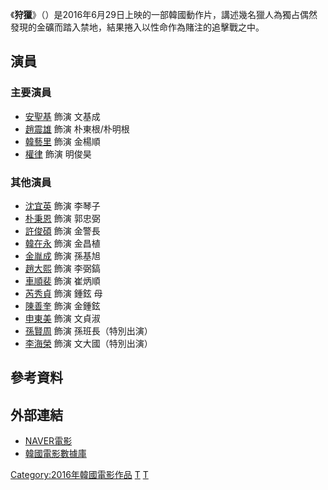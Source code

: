 {{noteTA 
|T=zh:狩獵
|1=zh:狩獵
}}

{{Infobox Film
|片名        = 狩獵
|電影原名    = {{lang|ko|사냥}}
|圖像        = 
|圖像說明    = 
|導演        = [[李宇哲|李宇哲]]
|監製        = 金韓旻
|製片        = 
|編劇        = [[千振宇|千振宇]]
|主演        = {{ubl|[[安聖基|安聖基]]|[[趙震雄|趙震雄]]|[[韓藝里|韓藝里]]|[[權律|權律]]}}
|分級        = 
|副標題      = 
|主題曲      = 
|片頭曲      = 
|片尾曲      = 
|配樂        = 
|攝影        = 
|剪輯        = 
|製片商      = 
|發行商      = Lotte Entertainment 
|上映日期    = {{flagicon|KOR}}2016年6月29日
|發行日期    =
|片長        = 93分鐘
|產地        = {{KOR}}
|語言        = [[韓語|韓語]]
|官方網站    = 
|預算        = 
|票房        = 
|中國大陸片名= 
|香港片名    = 
|新馬片名    = 
|台灣片名    = 獵殺16
|sarft_id    = <!-- 公映許可號碼 -->
|amg_id      = <!-- AMG（All Media Guide）ID -->
|imdb_id     = <!-- IMDB（互聯網電影數據庫）ID -->
}}
《'''狩獵'''》（{{lang-ko|사냥}}）是2016年6月29日上映的一部韓國動作片，講述幾名獵人為獨占偶然發現的金礦而踏入禁地，結果捲入以性命作為賭注的追擊戰之中。

== 演員 ==
=== 主要演員 ===
*[[安聖基|安聖基]] 飾演 文基成
*[[趙震雄|趙震雄]] 飾演 朴東根/朴明根
*[[韓藝里|韓藝里]] 飾演 金楊順
*[[權律|權律]] 飾演 明俊昊
=== 其他演員 ===
*[[沈宜英|沈宜英]] 飾演 李琴子
*[[朴秉恩|朴秉恩]] 飾演 郭忠弼
*[[許俊碩|許俊碩]] 飾演 金警長
*[[韓在永|韓在永]] 飾演 金昌植
*[[金胤成|金胤成]] 飾演 孫基旭
*[[趙大熙|趙大熙]] 飾演 李弼鎬
*[[車順裴|車順裴]] 飾演 崔炳順
*[[芮秀貞|芮秀貞]] 飾演 鍾鉉 母
*[[陳善奎|陳善奎]] 飾演 金鍾鉉
*[[申東美|申東美]] 飾演 文貞淑
*[[孫賢周|孫賢周]] 飾演 孫班長（特別出演）
*[[李海榮|李海榮]] 飾演 文大國（特別出演）

== 參考資料 ==
{{reflist}}

== 外部連結 ==
*[http://movie.naver.com/movie/bi/mi/basic.nhn?code=136899 NAVER電影] {{Wayback|url=http://movie.naver.com/movie/bi/mi/basic.nhn?code=136899 |date=20190921120316 }}{{ko}}
*[http://www.kmdb.or.kr/vod/vod_basic.asp?nation=K&p_dataid=15379&keyword=%EC%82%AC%EB%83%A5 韓國電影數據庫] {{Wayback|url=http://www.kmdb.or.kr/vod/vod_basic.asp?nation=K&p_dataid=15379&keyword=%EC%82%AC%EB%83%A5 |date=20170305063322 }}{{ko}}

[[Category:2016年韓國電影作品|Category:2016年韓國電影作品]]
[[Category:韓語電影|T]]
[[Category:韓國動作片|T]]